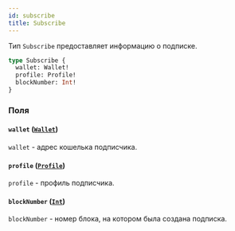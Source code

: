 ```yaml
---
id: subscribe
title: Subscribe
---
```



Тип `Subscribe` предоставляет информацию о подписке.

```graphql
type Subscribe {
  wallet: Wallet!
  profile: Profile!
  blockNumber: Int!
}
```


### Поля

#### `wallet` ([`Wallet`](/reference/objects/wallet))

`wallet` - адрес кошелька подписчика.


#### `profile` ([`Profile`](/reference/objects/profile))

`profile` - профиль подписчика.


#### `blockNumber` ([`Int`](/reference/scalars/int))

`blockNumber` - номер блока, на котором была создана подписка.




